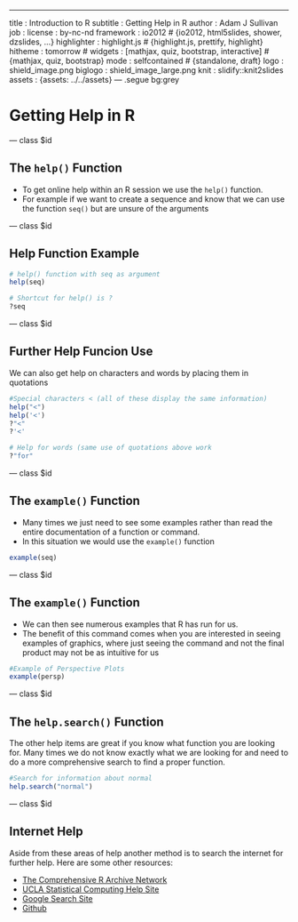 ---
title       : Introduction to R
subtitle    : Getting Help in R
author      : Adam J Sullivan
job         : 
license     : by-nc-nd
framework   : io2012        # {io2012, html5slides, shower, dzslides, ...}
highlighter : highlight.js  # {highlight.js, prettify, highlight}
hitheme     : tomorrow      # 
widgets     : [mathjax, quiz, bootstrap, interactive]            # {mathjax, quiz, bootstrap}
mode        : selfcontained # {standalone, draft}
logo        : shield_image.png
biglogo     : shield_image_large.png
knit        : slidify::knit2slides
assets      : {assets: ../../assets}
---  .segue bg:grey

# Getting Help in R


--- class $id

## The `help()` Function

- To get online help within an R session we use the `help()` function. 
- For example if we want to create a sequence and know that we can use the function `seq()` but are unsure of the arguments


--- class $id

## Help Function Example

```r
# help() function with seq as argument
help(seq)

# Shortcut for help() is ?
?seq

```

--- class $id

## Further Help Funcion Use

We can also get help on characters and words by placing them in quotations

```r

#Special characters < (all of these display the same information)
help("<")
help('<')
?"<"
?'<'

# Help for words (same use of quotations above work
?"for"

```

--- class $id

## The `example()` Function

- Many times we just need to see some examples rather than read the entire documentation of a function or command.
- In this situation we would use the `example()` function

```r
example(seq)

```

--- class $id

## The `example()` Function

- We can then see numerous examples that R has run for us. 
- The benefit of this command comes when you are interested in seeing examples of graphics, where just seeing the command and not the final product may not be as intuitive for us

```r
#Example of Perspective Plots
example(persp)

```

--- class $id


## The `help.search()` Function

The other help items are great if you know what function you are looking for. Many times we do not know exactly what we are looking for and need to do a more comprehensive search to find a proper function. 

```r

#Search for information about normal
help.search("normal")
```

--- class $id

## Internet Help
Aside from these areas of help another method is to search the internet for further help. Here are some other resources:
  
- [The Comprehensive R Archive Network](https://cran.r-project.org/)
- [UCLA Statistical Computing Help Site](http://www.ats.ucla.edu/stat/r/)
- [Google Search Site](www.google.com)
- [Github](www.github.com)